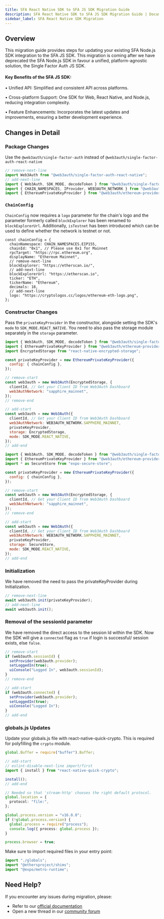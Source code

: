 ```yaml
---
title: SFA React Native SDK to SFA JS SDK Migration Guide
description: SFA React Native SDK to SFA JS SDK Migration Guide | Documentation - Web3Auth
sidebar_label: SFA React Native SDK Migration
---
```



## Overview

This migration guide provides steps for updating your existing SFA Node.js SDK integration to the
SFA JS SDK. This migration is coming after we have deprecated the SFA Node.js SDK in favour a
unified, platform-agnostic solution, the Single Factor Auth JS SDK.

#### Key Benefits of the SFA JS SDK:

• Unified API: Simplified and consistent API across platforms.

• Cross-platform Support: One SDK for Web, React Native, and Node.js, reducing integration
complexity.

• Feature Enhancements: Incorporates the latest updates and improvements, ensuring a better
development experience.

## Changes in Detail

### Package Changes

Use the `@web3auth/single-factor-auth` instead of `@web3auth/single-factor-auth-react-native`

```js
// remove-next-line
import Web3Auth from "@web3auth/single-factor-auth-react-native";
// add-next-line
import { Web3Auth, SDK_MODE, decodeToken } from "@web3auth/single-factor-auth";
import { CHAIN_NAMESPACES, IProvider, WEB3AUTH_NETWORK } from "@web3auth/base";
import { EthereumPrivateKeyProvider } from "@web3auth/ethereum-provider";
```

### `ChainConfig`

`ChainConfig` now requires a `logo` parameter for the chain's logo and the parameter formerly called
`blockExplorer` has been renamed to `blockExplorerUrl`. Additionally, `isTestnet` has been
introduced which can be used to define whether the network is testnet or not.

```tsx
const chainConfig = {
  chainNamespace: CHAIN_NAMESPACES.EIP155,
  chainId: "0x1", // Please use 0x1 for Mainnet
  rpcTarget: "https://rpc.ethereum.org",
  displayName: "Ethereum Mainnet",
  // remove-next-line
  blockExplorer: "https://etherscan.io/",
  // add-next-line
  blockExplorerUrl: "https://etherscan.io",
  ticker: "ETH",
  tickerName: "Ethereum",
  decimals: 18,
  // add-next-line
  logo: "https://cryptologos.cc/logos/ethereum-eth-logo.png",
};
```

### Constructor Changes

Pass the `privateKeyProvider` in the constructor, alongside setting the SDK's `mode` to
`SDK_MODE.REACT_NATIVE`. You need to also pass the storage module separately in the `storage`
parameter.

<Tabs>
<TabItem value="bare" label="Bare React Native" default>

```js
import { Web3Auth, SDK_MODE, decodeToken } from "@web3auth/single-factor-auth";
import { EthereumPrivateKeyProvider } from "@web3auth/ethereum-provider";
import EncryptedStorage from "react-native-encrypted-storage";

const privateKeyProvider = new EthereumPrivateKeyProvider({
  config: { chainConfig },
});

// remove-start
const web3auth = new Web3Auth(EncryptedStorage, {
  clientId, // Get your Client ID from Web3Auth Dashboard
  web3AuthNetwork: "sapphire_mainnet",
});
// remove-end

// add-start
const web3auth = new Web3Auth({
  clientId, // Get your Client ID from Web3Auth Dashboard
  web3AuthNetwork: WEB3AUTH_NETWORK.SAPPHIRE_MAINNET,
  privateKeyProvider,
  storage: EncryptedStorage,
  mode: SDK_MODE.REACT_NATIVE,
});
// add-end
```

</TabItem>

<TabItem value="expo" label="Expo">

```js
import { Web3Auth, SDK_MODE, decodeToken } from "@web3auth/single-factor-auth";
import { EthereumPrivateKeyProvider } from "@web3auth/ethereum-provider";
import * as SecureStore from "expo-secure-store";

const privateKeyProvider = new EthereumPrivateKeyProvider({
  config: { chainConfig },
});

// remove-start
const web3auth = new Web3Auth(EncryptedStorage, {
  clientId, // Get your Client ID from Web3Auth Dashboard
  web3AuthNetwork: "sapphire_mainnet",
});
// remove-end

// add-start
const web3auth = new Web3Auth({
  clientId, // Get your Client ID from Web3Auth Dashboard
  web3AuthNetwork: WEB3AUTH_NETWORK.SAPPHIRE_MAINNET,
  privateKeyProvider,
  storage: SecureStore,
  mode: SDK_MODE.REACT_NATIVE,
});
// add-end
```

</TabItem>
</Tabs>

### Initialization

We have removed the need to pass the privateKeyProvider during Initialization.

```js
// remove-next-line
await web3auth.init(privateKeyProvider);
// add-next-line
await web3auth.init();
```

### Removal of the sessionId parameter

We have removed the direct access to the session Id within the SDK. Now the SDK will give a
`connected` flag as `true` if login is successful/ session exists, else `false`.

```js
// remove-start
if (web3auth.sessionId) {
  setProvider(web3auth.provider);
  setLoggedIn(true);
  uiConsole("Logged In", web3auth.sessionId);
}
// remove-end

// add-start
if (web3auth.connected) {
  setProvider(web3auth.provider);
  setLoggedIn(true);
  uiConsole("Logged In");
}
// add-end
```

### globals.js Updates

Update your globals.js file with react-native-quick-crypto. This is required for polyfilling the
`crypto` module.

```typescript
global.Buffer = require("buffer").Buffer;

// add-start
// eslint-disable-next-line import/first
import { install } from "react-native-quick-crypto";

install();
// add-end

// Needed so that 'stream-http' chooses the right default protocol.
global.location = {
  protocol: "file:",
};

global.process.version = "v16.0.0";
if (!global.process.version) {
  global.process = require("process");
  console.log({ process: global.process });
}

process.browser = true;
```

Make sure to import required files in your entry point:

```typescript
import "./globals";
import "@ethersproject/shims";
import "@expo/metro-runtime";
```

## Need Help?

If you encounter any issues during migration, please:

- Refer to our [official documentation](https://web3auth.io/docs/sdk/sfa/sfa-js)
- Open a new thread in our [community forum](https://web3auth.io/community/)
